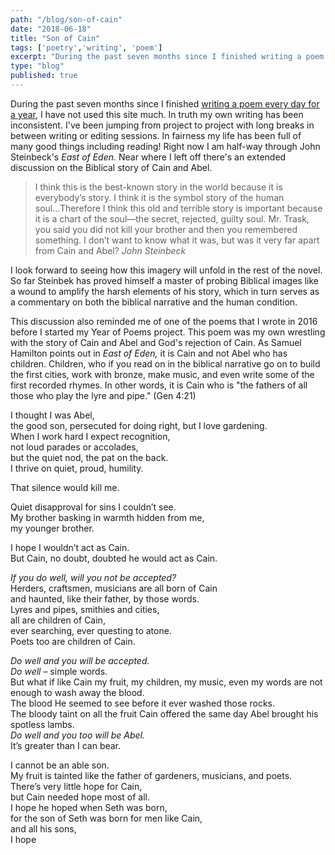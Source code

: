 ```yaml
---
path: "/blog/son-of-cain"
date: "2018-06-18"
title: "Son of Cain"
tags: ['poetry','writing', 'poem']
excerpt: "During the past seven months since I finished writing a poem every day for a year, I have not used this site much. In truth my own writing has been inconsistent. I've been jumping from project to project with long breaks in between writing or editing sessions. In fairness my life has been full of many good things including reading! Right now I am half-way through John Steinbeck's East of Eden. Near where I left off there's an extended discussion on the Biblical story of Cain and Abel."
type: "blog"
published: true
---
```


During the past seven months since I finished [writing a poem every day for a year](/on-writing-poems-daily), I have not used this site much. In truth my own writing has been inconsistent. I've been jumping from project to project with long breaks in between writing or editing sessions. In fairness my life has been full of many good things including reading! Right now I am half-way through John Steinbeck's *East of Eden.* Near where I left off there's an extended discussion on the Biblical story of Cain and Abel.
>I think this is the best-known story in the world because it is everybody’s story. I think it is the symbol story of the human soul...Therefore I think this old and terrible story is important because it is a chart of the soul—the secret, rejected, guilty soul. Mr. Trask, you said you did not kill your brother and then you remembered something. I don’t want to know what it was, but was it very far apart from Cain and Abel?
<cite>John Steinbeck</cite>

I look forward to seeing how this imagery will unfold in the rest of the novel. So far Steinbek has proved himself a master of probing Biblical images like a wound to amplify the harsh elements of his story, which in turn serves as a commentary on both the biblical narrative and the human condition.

This discussion also reminded me of one of the poems that I wrote in 2016 before I started my Year of Poems project. This poem was my own wrestling with the story of Cain and Abel and God's rejection of Cain. As Samuel Hamilton points out in <em>East of Eden, </em>it is Cain and not Abel who has children. Children, who if you read on in the biblical narrative go on to build the first cities, work with bronze, make music, and even write some of the first recorded rhymes. In other words, it is Cain who is "the fathers of all those who play the lyre and pipe." (Gen 4:21)

  
<Poem title='Son of Cain'>

I thought I was Abel,  
the good son, persecuted for doing right, 
but I love gardening.  
When I work hard I expect recognition,  
not loud parades or accolades,  
but the quiet nod, the pat on the back.  
I thrive on quiet, proud, humility.  
  
That silence would kill me.
  
Quiet disapproval for sins I couldn’t see.  
My brother basking in warmth hidden from me,  
my younger brother.  
  
I hope I wouldn’t act as Cain.  
But Cain, no doubt, doubted he would act as Cain.  

*If you do well, will you not be accepted?*  
Herders, craftsmen, musicians are all born of Cain  
and haunted, like their father, by those words.  
Lyres and pipes, smithies and cities,  
all are children of Cain,  
ever searching, ever questing to atone.  
Poets too are children of Cain.  
 
*Do well and you will be accepted.*  
*Do well* – simple words.  
But what if like Cain my fruit, my children, my music, even my words are not enough to wash away the blood.  
The blood He seemed to see before it ever washed those rocks.  
The bloody taint on all the fruit Cain offered the same day Abel brought his spotless lambs.  
*Do well and you too will be Abel.*   
It’s greater than I can bear.  

I cannot be an able son.  
My fruit is tainted like the father of gardeners, musicians, and poets.  
There’s very little hope for Cain,  
but Cain needed hope most of all.  
I hope he hoped when Seth was born,  
for the son of Seth was born for men like Cain,  
and all his sons,  
I hope
</Poem>  
